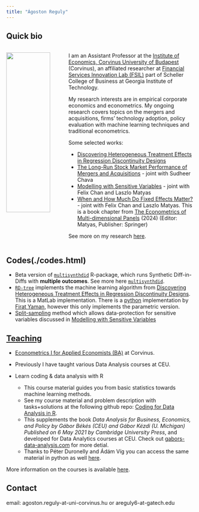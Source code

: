 ```yaml
---
title: "Ágoston Reguly"
---
```



## Quick bio



::: columns
::: {.column width="30%"}

![](./assets/img/logo.jpg){width=90%}

:::
::: {.column width="70%"}
I am an Assistant Professor at the [Institute of Economics, Corvinus University of Budapest](https://www.uni-corvinus.hu/elerhetosegek/reguly-agoston/) (Corvinus), an affiliated researcher at [Financial Services Innovation Lab (FSIL)](https://fintech.gatech.edu/#/) part of Scheller College of Business at Georgia Institute of Technology.

My research interests are in empirical corporate economics and econometrics. My ongoing research covers topics on the mergers and acquisitions, firms' technology adoption, policy evaluation with machine learning techniques and traditional econometrics. 

Some selected works:

- [Discovering Heterogeneous Treatment Effects in Regression Discontinuity Designs](https://arxiv.org/abs/2106.11640)
- [The Long-Run Stock Market Performance of Mergers and Acquisitions](https://papers.ssrn.com/sol3/papers.cfm?abstract_id=4742401) - joint with Sudheer Chava
- [Modelling with Sensitive Variables](https://arxiv.org/abs/2403.15220) - joint with Felix Chan and Laszlo Matyas
- [When and How Much Do Fixed Effects Matter?](https://link.springer.com/chapter/10.1007/978-3-031-49849-7_2) - joint with Felix Chan and Laszlo Matyas. This is a book chapter from [The Econometrics of Multi-dimensional Panels](https://link.springer.com/book/10.1007/978-3-031-49849-7) (2024)  (Editor: Matyas, Publisher: Springer)

See more on my research [here](./papers.html).

::: 
:::

## Codes(./codes.html)

- Beta version of [`multisynthdid`](./multisynthdid.html) R-package, which runs Synthetic Diff-in-Diffs with **multiple outcomes**. See more here [`multisynthdid`](./multisynthdid.html).
- [`RD-tree`](https://github.com/regulyagoston/RD_tree) implements the machine learning algorithm from [Discovering Heterogeneous Treatment Effects in Regression Discontinuity Designs](https://arxiv.org/abs/2106.11640). This is a MatLab implementation. There is a [python](https://www.firat-yaman.de/Codes.html) implementation by [Firat Yaman](https://www.firat-yaman.de/), however this only implements the parametric version.
- [Split-sampling](https://github.com/regulyagoston/Split-sampling) method which allows data-protection for sensitive variables discussed in [Modelling with Sensitive Variables](https://arxiv.org/abs/2403.15220)


## [Teaching](./teaching.html)

- [Econometrics I for Applied Economists (BA)](./teaching/Econometrics_I/econ_I_AE_2425.html) at Corvinus.

- Previously I have taught various Data Analysis courses at CEU.

- Learn coding & data analysis with R
  - This course material guides you from basic statistics towards machine learning methods.
  - See my course material and problem description with tasks+solutions at the following github repo: [Coding for Data Analysis in R](https://github.com/gabors-data-analysis/da-coding-rstats).
  - This supplements the book *Data Analysis for Business, Economics, and Policy by Gábor Békés (CEU) and Gábor Kézdi (U. Michigan) Published on 6 May 2021 by Cambridge University Press*, and developed for Data Analytics courses at CEU. Check out [gabors-data-analysis.com](https://gabors-data-analysis.com/) for more detial.
  - Thanks to Péter Duronelly and Ádám Víg you can access the same material in python as well [here](https://github.com/gabors-data-analysis/da-coding-python).

More information on the courses is available [here](./teaching.html).


## Contact

email: agoston.reguly-at-uni-corvinus.hu or areguly6-at-gatech.edu